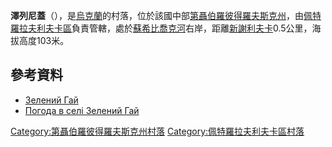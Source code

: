 '''澤列尼蓋'''（{{lang-uk|Зелений Гай}}），是[[烏克蘭|烏克蘭]]的村落，位於該國中部[[第聶伯羅彼得羅夫斯克州|第聶伯羅彼得羅夫斯克州]]，由[[佩特羅拉夫利夫卡區|佩特羅拉夫利夫卡區]]負責管轄，處於[[蘇希比喬克河|蘇希比喬克河]]右岸，距離[[新謝利夫卡_(佩特羅拉夫利夫卡區)|新謝利夫卡]]0.5公里，海拔高度103米。

==參考資料==
*[http://gska2.rada.gov.ua/pls/z7502/A005?rdat1=06.12.2007&rf7571=6041 Зелений Гай]{{dead link|date=2018年3月 |bot=InternetArchiveBot |fix-attempted=yes }}
* [http://weather.in.ua/ua/dnepropetrovskaja/8871 Погода в селі Зелений Гай] {{Wayback|url=http://weather.in.ua/ua/dnepropetrovskaja/8871 |date=20160607082320 }}

{{coord|48|30|3|N|36|36|58|E|scale:30000_region:UA|display=title}}

{{DEFAULTSORT:Зелений Гай}}
[[Category:第聶伯羅彼得羅夫斯克州村落|Category:第聶伯羅彼得羅夫斯克州村落]]
[[Category:佩特羅拉夫利夫卡區村落|Category:佩特羅拉夫利夫卡區村落]]


{{Dnipropetrovsk-geo-stub}}